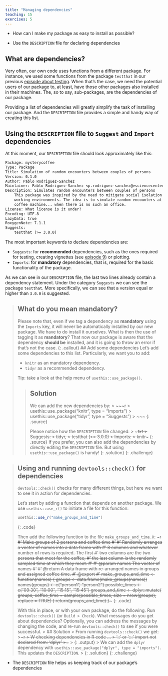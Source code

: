 ```yaml
---
title: "Managing dependencies"
teaching: 15
exercises: 5
---
```


::: questions
- How can I make my package as easy to install as possible?
:::

::: objectives
- Use the `DESCRIPTION` file for declaring dependencies
:::




## What are dependencies?

Very often, our own code uses functions from a different package.
For instance, we used some functions from the package `testthat` in our previous [episode about testing](../05-testing).
When that's the case, we need the potential users of our package to, at least, have those other packages also installed in their machines.
The, so to say, sub-packages, are the dependencies of our package.

Providing a list of dependencies will greatly simplify the task of installing our package.
And the `DESCRIPTION` file provides a simple and handy way of creating this list.

## Using the `DESCRIPTION` file to `Suggest` and `Import` dependencies

At this moment, our `DESCRIPTION` file should look approximately like this:

~~~txt
Package: mysterycoffee
Type: Package
Title: Simulation of random encounters between couples of persons
Version: 0.1.0
Author: Pablo Rodriguez-Sanchez
Maintainer: Pablo Rodriguez-Sanchez <p.rodriguez-sanchez@esciencecenter.nl>
Description: Simulates random encounters between couples of persons
    This package was inspired by the need to mitigate social isolation in remote
    working environments. The idea is to simulate random encounters at the office's
    coffee machine... when there is no such an office.
License: What license is it under?
Encoding: UTF-8
LazyData: true
RoxygenNote: 7.1.1
Suggests:
    testthat (>= 3.0.0)
~~~

The most important keywords to declare dependencies are:

- `Suggests`: for **recommended** dependencies, such as the ones required for testing, creating vignettes (see [episode 9](../09-vignettes)) or plotting.
- `Imports`: for **mandatory** dependencies, that is, required for the basic functionality of the package.

As we can see in our `DESCRIPTION` file, the last two lines already contain a dependency statement.
Under the category `Suggests` we can see the package `testthat`.
More specifically, we can see that a version equal or higher than `3.0.0` is suggested.

> ## What do you mean mandatory?
> Please note that, even if we tag a dependency as **mandatory** using the `Imports` key, it will never be automatically installed by our new package.
> We have to do install it ourselves.
> What is then the use of tagging it as **mandatory**?
> That now our package is aware that the dependency **should be** installed, and it is going to throw an error if that's not the case.
{: .callout}
> ## Add some dependencies
> Let's add some dependencies to this list.
> Particularly, we want you to add:
>
> - `knitr` as an mandatory dependency.
> - `tidyr` as a recommended dependency.
>
> Tip: take a look at the help menu of `usethis::use_package()`.
>
> > ## Solution
> > We can add the new dependencies by:
> > > ~~~r
> > > usethis::use_package("knitr", type = "Imports")
> > > usethis::use_package("tidyr", type = "Suggests")
> > > ~~~
> > {: .source}
> >
> > Please notice how the `DESCRIPTION` file changed:
> > > ~~~txt
> > > Suggests:
> > >   tidyr,
> > >   testthat (>= 3.0.0)
> > > Imports:
> > >   knitr
> > ~~~
> > {: .source}
> > If you prefer, you can also add the dependencies by directly editing the `DESCRIPTION` file.
> > But using `usethis::use_package()` is handy!
> {: .solution}
{: .challenge}


> ## Using and running `devtools::check()` for dependencies
>
> `devtools::check()` checks for many different things, but here we want to see it in action for dependencies. 
>
> Let's start by adding a function that depends on another package.
> We use `usethis::use_r()` to initiate a file for this function:
> 
>~~~r
> usethis::use_r("make_groups_and_time")
>~~~
> {: .code}
>
> Then add the following function to the file `make_groups_and_time.R`:
>~~~r
> #' Make groups of 2 persons and coffee time
> #'
> #' Randomly arranges a vector of names into a data frame with
> #' 3 columns and whatever number of rows is required. The first
> #' two columns are the two persons that meet for the coffee; 
> #' the last column is the randomly sampled time at which they meet.
> #'
> #' @param names The vector of names
> #'
> #' @return A data frame with re-arranged names in groups and assigned coffee time.
> #' @export
> #'
> make_groups_and_time <- function(names) {
>   groups <- data.frame(make_groups(names))
>   names(groups) <- c("person1", "person2")
>   possible_times <- c("09:30", "10:00", "15:15", "15:45")
>   groups_and_time <- dplyr::mutate(
>     groups,
>     coffee_time = sample(possible_times, 
>                          size = nrow(groups), 
>                          replace = TRUE)
>   )
>   return(groups_and_time)
> }
>~~~
> {: .code}
> 
> With this in place, or with your own package, do the following.
> Run `devtools::check()` (or `Build > Check`). What messages do you get about dependencies?
> Optionally, you can address the messages by changing the code, and re-run `devtools::check()` to see if you were successful. 
> > ## Solution
> > From running `devtools::check()` we get:
> >~~~r
> > W  checking dependencies in R code ...
> >  '::' or ':::' import not declared from: ‘dplyr’
> >~~~
> > {: .output}
> > We can add the `dplyr` dependency with `usethis::use_package("dplyr", type = "imports")`. This updates the `DESCRIPTION`. 
> >
> {: .solution}
{: .challenge}

::: keypoints
- The `DESCRIPTION` file helps us keeping track of our package's dependencies
:::